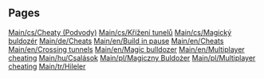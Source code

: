 
== Pages ==
[[Main/cs/Cheaty (Podvody)]]
[[Main/cs/Křížení tunelů]]
[[Main/cs/Magický buldozér]]
[[Main/de/Cheats]]
[[Main/en/Build in pause]]
[[Main/en/Cheats]]
[[Main/en/Crossing tunnels]]
[[Main/en/Magic bulldozer]]
[[Main/en/Multiplayer cheating]]
[[Main/hu/Csalások]]
[[Main/pl/Magiczny Buldożer]]
[[Main/pl/Multiplayer cheating]]
[[Main/tr/Hileler]]
